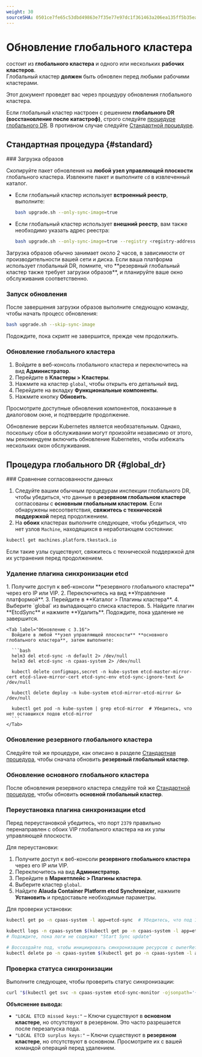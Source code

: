 ```yaml
---
weight: 30
sourceSHA: 0501ce7fe65c53dbd49863e7f35e77e97dc1f361463a206ea135ff5b35ea4830
---
```


# Обновление глобального кластера

<Term name="productShort" /> состоит из **глобального кластера** и одного или нескольких **рабочих кластеров**.  
Глобальный кластер **должен** быть обновлен перед любыми рабочими кластерами.

Этот документ проведет вас через процедуру обновления глобального кластера.

Если глобальный кластер настроен с решением **глобального DR (восстановление после катастроф)**, строго следуйте [процедуре глобального DR](#global_dr). В противном случае следуйте [Стандартной процедуре](#standard).

## Стандартная процедура \{#standard}

<Steps>
  ### Загрузка образов

  Скопируйте пакет обновления на **любой узел управляющей плоскости** глобального кластера. Извлеките пакет и выполните `cd` в извлеченный каталог.

  - Если глобальный кластер использует **встроенный реестр**, выполните:

    ```bash
    bash upgrade.sh --only-sync-image=true
    ```

  - Если глобальный кластер использует **внешний реестр**, вам также необходимо указать адрес реестра:

    ```bash
    bash upgrade.sh --only-sync-image=true --registry <registry-address> --username <username> --password <password>
    ```

  <Directive type="info" title="INFO">
    Загрузка образов обычно занимает около 2 часов, в зависимости от производительности вашей сети и диска.  
    Если ваша платформа использует глобальный DR, помните, что **резервный глобальный кластер также требует загрузки образов**, и планируйте ваше окно обслуживания соответственно.
  </Directive>

  ### Запуск обновления

  После завершения загрузки образов выполните следующую команду, чтобы начать процесс обновления:

  ```bash
  bash upgrade.sh --skip-sync-image
  ```

  Подождите, пока скрипт не завершится, прежде чем продолжить.

  ### Обновление глобального кластера

  1. Войдите в веб-консоль глобального кластера и переключитесь на вид **Администратор**.
  2. Перейдите в **Кластеры > Кластеры**.
  3. Нажмите на кластер `global`, чтобы открыть его детальный вид.
  4. Перейдите на вкладку **Функциональные компоненты**.
  5. Нажмите кнопку **Обновить**.

  Просмотрите доступные обновления компонентов, показанные в диалоговом окне, и подтвердите продолжение.

  <Directive type="info" title="INFO">
    Обновление версии Kubernetes является необязательным.  
    Однако, поскольку сбои в обслуживании могут произойти независимо от этого, мы рекомендуем включить обновление Kubernetes, чтобы избежать нескольких окон обслуживания.
  </Directive>
</Steps>

## Процедура глобального DR \{#global\_dr}

<Steps>
  ### Сравнение согласованности данных

  1. Следуйте вашим обычным процедурам инспекции глобального DR, чтобы убедиться, что данные в **резервном глобальном кластере** согласованы с **основным глобальным кластером**. Если обнаружены несоответствия, **свяжитесь с технической поддержкой** перед продолжением.
  2. На **обоих** кластерах выполните следующее, чтобы убедиться, что нет узлов `Machine`, находящихся в неработающем состоянии:

  ```bash
  kubectl get machines.platform.tkestack.io
  ```

  Если такие узлы существуют, свяжитесь с технической поддержкой для их устранения перед продолжением.

  ### Удаление плагина синхронизации etcd

  <Tabs>
    <Tab label="Обновление с 3.18">
      1. Получите доступ к веб-консоли **резервного глобального кластера** через его IP или VIP.
      2. Переключитесь на вид **Управление платформой**.
      3. Перейдите в **Каталог > Плагины кластера**.
      4. Выберите `global` из выпадающего списка кластеров.
      5. Найдите плагин **EtcdSync** и нажмите **Удалить**. Подождите, пока удаление не завершится.
    </Tab>

    <Tab label="Обновление с 3.16">
      Войдите в любой **узел управляющей плоскости** **основного глобального кластера**, затем выполните:

      ```bash
      helm3 del etcd-sync -n default 2> /dev/null
      helm3 del etcd-sync -n cpaas-system 2> /dev/null

      kubectl delete configmaps,secret -n kube-system etcd-master-mirror-cert etcd-slave-mirror-cert etcd-sync-env etcd-sync-ignore-text &> /dev/null

      kubectl delete deploy -n kube-system etcd-mirror-etcd-mirror &> /dev/null

      kubectl get pod -n kube-system | grep etcd-mirror  # Убедитесь, что нет оставшихся подов etcd-mirror
      ```
    </Tab>
  </Tabs>

  ### Обновление резервного глобального кластера

  Следуйте той же процедуре, как описано в разделе [Стандартная процедура](#standard), чтобы сначала обновить **резервный глобальный кластер**.

  ### Обновление основного глобального кластера

  После обновления резервного кластера следуйте той же [Стандартной процедуре](#standard), чтобы обновить **основной глобальный кластер**.

  ### Переустановка плагина синхронизации etcd

  Перед переустановкой убедитесь, что порт `2379` правильно перенаправлен с обоих VIP глобального кластера на их узлы управляющей плоскости.

  Для переустановки:

  1. Получите доступ к веб-консоли **резервного глобального кластера** через его IP или VIP.
  2. Переключитесь на вид **Администратор**.
  3. Перейдите в **Маркетплейс > Плагины кластера**.
  4. Выберите кластер `global`.
  5. Найдите **Alauda Container Platform etcd Synchronizer**, нажмите **Установить** и предоставьте необходимые параметры.

  Для проверки установки:

  ```bash
  kubectl get po -n cpaas-system -l app=etcd-sync  # Убедитесь, что под 1/1 работает

  kubectl logs -n cpaas-system $(kubectl get po -n cpaas-system -l app=etcd-sync --no-headers | awk '{print $1}' | head -1) | grep -i "Start Sync update"
  # Подождите, пока логи не содержат "Start Sync update"

  # Воссоздайте под, чтобы инициировать синхронизацию ресурсов с ownerReferences
  kubectl delete po -n cpaas-system $(kubectl get po -n cpaas-system -l app=etcd-sync --no-headers | awk '{print $1}' | head -1)
  ```

  ### Проверка статуса синхронизации

  Выполните следующее, чтобы проверить статус синхронизации:

  ```bash
  curl "$(kubectl get svc -n cpaas-system etcd-sync-monitor -ojsonpath='{.spec.clusterIP}')/check"
  ```

  **Объяснение вывода:**

  - `"LOCAL ETCD missed keys:"` – Ключи существуют в **основном кластере**, но отсутствуют в резервном. Это часто разрешается после перезапуска пода.
  - `"LOCAL ETCD surplus keys:"` – Ключи существуют в **резервном кластере**, но отсутствуют в основном. Просмотрите их с вашей командой операций перед удалением.
</Steps>
